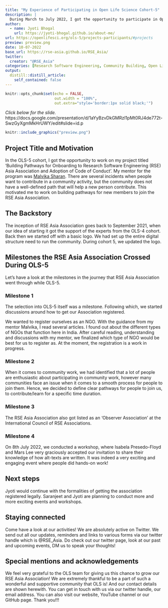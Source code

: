 ---
title: "My Experience of Participating in Open Life Science Cohort-5"
description: |
  During March to July 2022, I got the opportunity to participate in Open Life Science Cohort-5. In this duration, I worked on my project for enhancing the community of RSE Asia Association.
author:
  - name: Jyoti Bhogal
    url: https://jyoti-bhogal.github.io/about-me/
url: https://openlifesci.org/ols-5/projects-participants/#projects
preview: preview.png
date: 10-07-2022
base_url: https://rse-asia.github.io/RSE_Asia/
twitter:
  creator: "@RSE_Asia"
categories: [Research Software Engineering, Community Building, Open Life Science, Open Science, Experience Blog]
output:
  distill::distill_article:
    self_contained: false
---
  
  
```{r setup, include=FALSE}
knitr::opts_chunk$set(echo = FALSE,
                      out.width = "100%",
                      out.extra="style='border:1px solid black;'")
```

*Click below for the slide.*
https://docs.google.com/presentation/d/1aYyBzvDkGMRzl1pMt0RJ4de772t-SwzGyXgmMkHrUWY/edit#slide=id.p
  
<a href="`r rmarkdown::metadata$url`">
```{r}
knitr::include_graphics("preview.png")
```
</a>

## Project Title and Motivation

In the OLS-5 cohort, I got the opportunity to work on my project titled 'Building Pathways for Onboarding to Research Software Engineering (RSE) Asia Association and Adoption of Code of Conduct'. My mentor for the program was [Malvika Sharan](https://malvikasharan.github.io/). There are several incidents when people want to contribute in a community activity, but the community does not have a well-defined path that will help a new person contribute. This motivated me to work on building pathways for new members to join the RSE Asia Association.  

## The Backstory

The inception of RSE Asia Association goes back to September 2021, when our idea of starting it got the support of the experts from the OLS-4 cohort. Back then we started off with a basic logo. We had set up the entire digital structure need to run the community. During cohort 5, we updated the logo.

## Milestones the RSE Asia Association Crossed During OLS-5

Let's have a look at the milestones in the journey that RSE Asia Association went through while OLS-5.

### Milestone 1

The selection into OLS-5 itself was a milestone. Following which, we started discussions around how to get our Association registered.

We wanted to register ourselves as an NGO. With the guidance from my mentor Malvika, I read several articles. I found out about the different types of NGOs that function here in India. After careful reading, understanding and discussions with my mentor, we finalized which type of NGO would be best for us to register as. At the moment, the registration is a work in progress. 

### Milestone 2

When it comes to community work, we had identified that a lot of people are enthusiastic about participating in community work, however many communities face an issue when it comes to a smooth process for people to join them. Hence, we decided to define clear pathways for people to join us, to contribute/learn for a specific time duration. 

### Milestone 3

The RSE Asia Association also got listed as an 'Observer Association' at the International Council of RSE Associations.

### Milestone 4 

On 8th July 2022,  we conducted a workshop, where Isabela Presedo-Floyd and Mars Lee very graciously accepted our invitation to share their knowledge of how alt-texts are written. It was indeed a very exciting and engaging event where people did hands-on work!

## Next steps

Jyoti would continue with the formalities of getting the association registered legally. Saranjeet and Jyoti are planning to conduct more and more exciting events and workshops.
 
## Staying connected

Come have a look at our activities! 
We are absolutely active on Twitter. We send out all our updates, reminders and links to various forms via our twitter handle which is @RSE_Asia. Do check out our twitter page, look at our past and upcoming events, DM us to speak your thoughts!

## Special mentions and acknowledgements

We feel very grateful to the OLS team for giving us this chance to grow our RSE Asia Association!
We are extremely thankful to be a part of such a wonderful and supportive community that OLS is!
And our contact details are shown herewith. You can get in touch with us via our twitter handle, our email address.
You can also visit our website, YouTube channel or our GitHub page.
Thank you!!!











